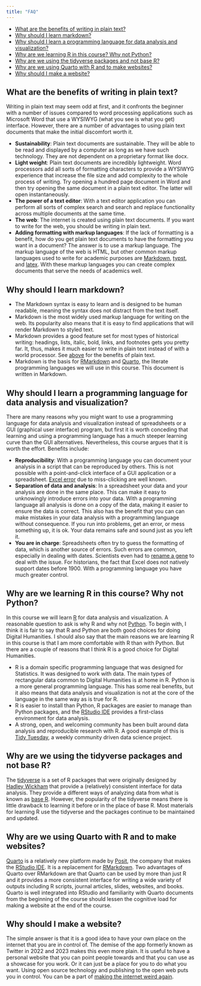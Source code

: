 ```yaml
---
title: "FAQ"
---
```


- [What are the benefits of writing in plain text?](faq.qmd#sec-plain)
- [Why should I learn markdown?](faq.qmd#sec-markdown)
- [Why should I learn a programming language for data analysis and visualization?](faq.qmd#sec-r)
- [Why are we learning R in this course? Why not Python?](faq.qmd#sec-python)
- [Why are we using the tidyverse packages and not base R?](faq.qmd#sec-tidyverse)
- [Why are we using Quarto with R and to make websites?](faq.qmd#sec-quarto)
- [Why should I make a website?](faq.qmd#sec-web)


## What are the benefits of writing in plain text? {#sec-plain}
Writing in plain text may seem odd at first, and it confronts the beginner with a number of issues compared to word processing applications such as Microsoft Word that use a WYSIWYG (what you see is what you get) interface. However, there are a number of advantages to using plain text documents that make the initial discomfort worth it.

- **Sustainability**: Plain text documents are sustainable. They will be able to be read and displayed by a computer as long as we have such technology. They are not dependent on a proprietary format like docx.
- **Light weight**: Plain text documents are incredibly lightweight. Word processors add all sorts of formatting characters to provide a WYSIWYG experience that increase the file size and add complexity to the whole process of writing. Try opening a hundred page document in Word and then try opening the same document in a plain text editor. The latter will open instantaneously.
- **The power of a text editor**: With a text editor application you can perform all sorts of complex search and search and replace functionality across multiple documents at the same time.
- **The web**: The internet is created using plain text documents. If you want to write for the web, you should be writing in plain text.
- **Adding formatting with markup languages**: If the lack of formatting is a benefit, how do you get plain text documents to have the formatting you want in a document? The answer is to use a markup language. The markup language of the web is HTML, but other common markup languages used to write for academic purposes are [Markdown](faq.qmd#sec-markdown), [typst](https://typst.app), and [latex](https://www.latex-project.org). With these markup languages you can create complex documents that serve the needs of academics well.

## Why should I learn markdown? {#sec-markdown}
- The Markdown syntax is easy to learn and is designed to be human readable, meaning the syntax does not distract from the text itself.
- Markdown is the most widely used markup language for writing on the web. Its popularity also means that it is easy to find applications that will render Markdown to styled text.
- Markdown provides a good feature set for most types of historical writing: headings, lists, italic, bold, links, and footnotes gets you pretty far. It, thus, makes it much easier to write in plain text instead of with a world processor. See [above](faq.qmd#sec-plain) for the benefits of plain text.
- Markdown is the basis for [RMarkdown](https://rmarkdown.rstudio.com) and [Quarto](https://quarto.org), the literate programming languages we will use in this course. This document is written in Markdown.

## Why should I learn a programming language for data analysis and visualization? {#sec-r}
There are many reasons why you might want to use a programming language for data analysis and visualization instead of spreadsheets or a GUI (graphical user interface) program, but first it is worth conceding that learning and using a programming language has a much steeper learning curve than the GUI alternatives. Nevertheless, this course argues that it is worth the effort. Benefits include:

- **Reproducibility**: With a programming language you can document your analysis in a script that can be reproduced by others. This is not possible with a point-and-click interface of a GUI application or a spreadsheet. [Excel error](https://www.marketplace.org/2013/04/17/economy/excel-mistake-heard-round-world/) due to miss-clicking are well known.
- **Separation of data and analysis**: In a spreadsheet your data and your analysis are done in the same place. This can make it easy to unknowingly introduce errors into your data. With a programming language all analysis is done on a copy of the data, making it easier to ensure the data is correct. This also has the benefit that you can can make mistakes in your data analysis with a programming language without consequence. If you run into problems, get an error, or mess something up, it is ok. Your data remains safe and sound just as you left it.
- **You are in charge**: Spreadsheets often try to guess the formatting of data, which is another source of errors. Such errors are common, especially in dealing with dates. Scientists even had to [rename a gene](https://www.theverge.com/2020/8/6/21355674/human-genes-rename-microsoft-excel-misreading-dates) to deal with the issue. For historians, the fact that Excel does not natively support dates before 1900. With a programming language you have much greater control.

## Why are we learning R in this course? Why not Python? {#sec-python}
In this course we will learn [R](https://www.r-project.org) for data analysis and visualization. A reasonable question to ask is why R and why not [Python](https://www.python.org). To begin with, I think it is fair to say that R and Python are both good choices for doing Digital Humanities. I should also say that the main reasons we are learning R in this course is that I am more comfortable with R than with Python. But there are a couple of reasons that I think R is a good choice for Digital Humanities.

- R is a domain specific programming language that was designed for Statistics. It was designed to work with data. The main types of rectangular data common to Digital Humanities is at home in R. Python is a more general programming language. This has some real benefits, but it also means that data analysis and visualization is not at the core of the language in the same way as is true for R.
- R is easier to install than Python, R packages are easier to manage than Python packages, and the [RStudio IDE](https://posit.co/downloads/) provides a first-class environment for data analysis.
- A strong, open, and welcoming community has been built around data analysis and reproducible research with R. A good example of this is [Tidy Tuesday](https://github.com/rfordatascience/tidytuesday), a weekly community driven data science project.

## Why are we using the tidyverse packages and not base R? {#sec-tidyverse}
The [tidyverse](https://www.tidyverse.org) is a set of R packages that were originally designed by [Hadley Wickham](https://hadley.nz) that provide a (relatively) consistent interface for data analysis. They provide a different ways of analyzing data from what is known as [base R](https://dplyr.tidyverse.org/articles/base.html). However, the popularity of the tidyverse means there is little drawback to learning it before or in the place of base R. Most materials for learning R use the tidyverse and the packages continue to be maintained and updated.

## Why are we using Quarto with R and to make websites? {#sec-quarto}
[Quarto](https://quarto.org) is a relatively new platform made by [Posit](https://posit.co), the company that makes the [RStudio IDE](https://posit.co/downloads/). It is a replacement for [RMarkdown](https://rmarkdown.rstudio.com). Two advantages of Quarto over RMarkdown are that Quarto can be used by more than just R and it provides a more consistent interface for writing a wide variety of outputs including R scripts, journal articles, slides, websites, and books. Quarto is well integrated into RStudio and familiarity with Quarto documents from the beginning of the course should lessen the cognitive load for making a website at the end of the course.

## Why should I make a website? {#sec-web}
The simple answer is that it is a good idea to have your own place on the internet that you are in control of. The demise of the app formerly known as Twitter in 2022 and 2023 makes this even more plain. It is useful to have a personal website that you can point people towards and that you can use as a showcase for you work. Or it can just be a place for you to do what you want. Using open source technology and publishing to the open web puts you in control. You can be a part of [making the internet weird again](https://www.rollingstone.com/culture/culture-commentary/internet-future-about-to-get-weird-1234938403/).
